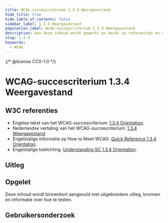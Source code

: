 ```yaml
---
title: WCAG-succescriterium 1.3.4 Weergavestand
hide_title: true
hide_table_of_contents: false
sidebar_label: 1.3.4 Weergavestand
pagination_label: WCAG-succescriterium 1.3.4 Weergavestand
description: Aan deze inhoud wordt gewerkt en bevat nu referenties en een korte samenvatting.
slug: 1.3.4
keywords:
  - WCAG
---
```


{/* @license CC0-1.0 */}


# WCAG-succescriterium 1.3.4 Weergavestand

## W3C referenties

- Engelse tekst van het WCAG-succescriterium: [<span lang="en">1.3.4 Orientation</span>](https://www.w3.org/TR/WCAG22/#orientation).
- Nederlandse vertaling van het WCAG-succescriterium: [1.3.4 Weergavestand](https://www.w3.org/Translations/WCAG22-nl/#weergavestand).
- Engelstalige informatie op <span lang="en">How to Meet WCAG</span>: [<span lang="en">Quick Reference 1.3.4 Orientation</span>](https://www.w3.org/WAI/WCAG22/quickref/#orientation).
- Engelstalige toelichting: [<span lang="en">Understanding SC 1.3.4 Orientation</span>](https://www.w3.org/WAI/WCAG22/Understanding/orientation.html).

## Uitleg

<Summary />

## Opgelet

Deze inhoud wordt binnenkort aangevuld met uitgebreidere uitleg, bronnen en informatie over hoe te testen.

## Gebruikersonderzoek

<CTAGebruikersonderzoek />

<WCAGFooterInfo />
